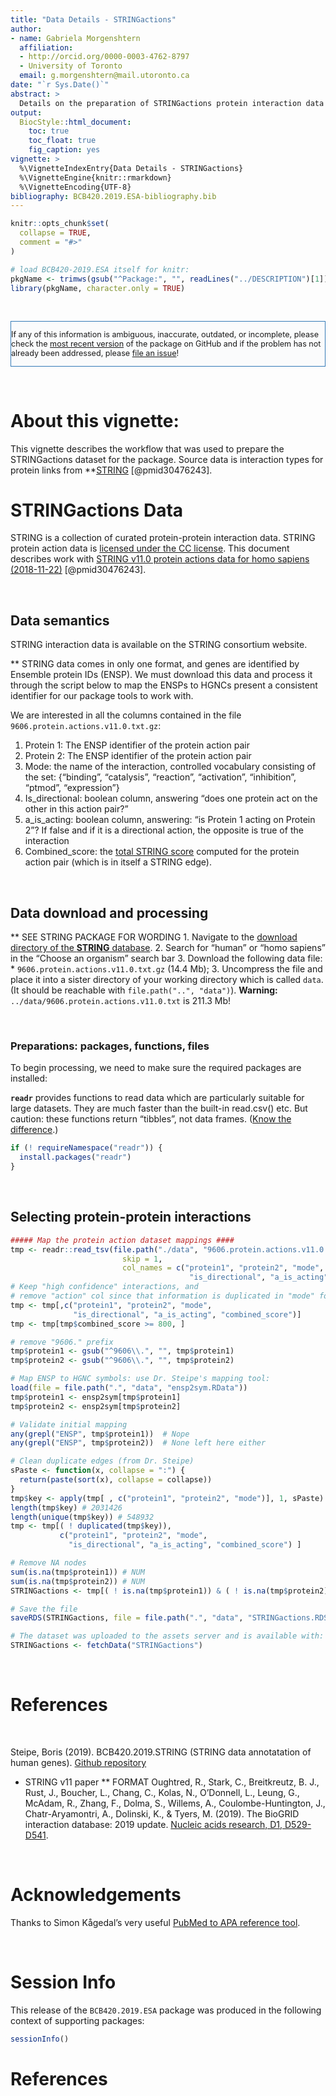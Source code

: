 ```yaml
---
title: "Data Details - STRINGactions"
author:
- name: Gabriela Morgenshtern
  affiliation: 
  - http://orcid.org/0000-0003-4762-8797
  - University of Toronto
  email: g.morgenshtern@mail.utoronto.ca
date: "`r Sys.Date()`"
abstract: >
  Details on the preparation of STRINGactions protein interaction data for the BCB420.2019.ESA package.
output:
  BiocStyle::html_document:
    toc: true
    toc_float: true
    fig_caption: yes
vignette: >
  %\VignetteIndexEntry{Data Details - STRINGactions}
  %\VignetteEngine{knitr::rmarkdown}
  %\VignetteEncoding{UTF-8}
bibliography: BCB420.2019.ESA-bibliography.bib
---
```


<!--- this inline style supports diff-like highlighting -->
<style>
  .add {
    color: #22863a;
    background-color: #f0fff4;
  }
  .del {
    color: #b31d28;
    background-color: #ffeef0;
  }
</style>


```r
knitr::opts_chunk$set(
  collapse = TRUE,
  comment = "#>"
)

# load BCB420-2019.ESA itself for knitr:
pkgName <- trimws(gsub("^Package:", "", readLines("../DESCRIPTION")[1]))
library(pkgName, character.only = TRUE)

```

&nbsp;

<div style="font-size:90%;border:solid 1px #337ab7;background-color:#FAFBFC;margin-right:0px;">
If any of this information is ambiguous, inaccurate, outdated, or incomplete, please check the [most recent version](https://github.com/hyginn/BCB420.2019.ESA) of the package on GitHub and if the problem has not already been addressed, please 
[file an issue](https://github.com/hyginn/BCB420.2019.ESA/issues)!
</div>

&nbsp;

# About this vignette:

This vignette describes the workflow that was used to prepare the STRINGactions dataset for the package. Source data is interaction types for protein links from **[STRING](https://string-db.org/) [@pmid30476243].


# STRINGactions Data

STRING is a collection of curated protein-protein interaction data. STRING protein action data is [licensed under the CC license](https://string-db.org/cgi/access.pl?footer_active_subpage=licensing). This document describes work with [STRING v11.0 protein actions data for homo sapiens (2018-11-22)](https://string-db.org/cgi/download.pl?sessionId=GiksVfWc6aQ2&species_text=Homo+sapiens) [@pmid30476243].

&nbsp;

## Data semantics

STRING interaction data is available on the STRING consortium website. 

** STRING data comes in only one format, and genes are identified by Ensemble protein IDs (ENSP). We must download this data and process it through the script below to map the ENSPs to HGNCs present a consistent identifier for our package tools to work with. 

We are interested in all the columns contained in the file `9606.protein.actions.v11.0.txt.gz`:

1. Protein 1: The ENSP identifier of the protein action pair
2. Protein 2: The ENSP identifier of the protein action pair
3. Mode: the name of the interaction, controlled vocabulary consisting of the set: {"binding",    "catalysis", "reaction", "activation", "inhibition", "ptmod", "expression"}
4. Is_directional: boolean column, answering "does one protein act on the other in this action pair?" 
5. a_is_acting: boolean column, answering: "is Protein 1 acting on Protein 2"? If false and if it is a  directional action, the opposite is true of the interaction
6. Combined_score: the [total STRING score](https://string-db.org/cgi/info.pl?footer_active_subpage=scores) computed for the protein action pair (which is in itself a STRING edge).

&nbsp;

## Data download and processing

** SEE STRING PACKAGE FOR WORDING
1. Navigate to the [download directory of the **STRING** database](https://string-db.org/cgi/download.pl).
2. Search for "human" or "homo sapiens" in the "Choose an organism" search bar
3. Download the following data file: 
* `9606.protein.actions.v11.0.txt.gz` (14.4 Mb);
3. Uncompress the file and place it into a sister directory of your working directory which is called `data`. (It should be reachable with `file.path("..", "data")`). **Warning:**  `../data/9606.protein.actions.v11.0.txt` is 211.3 Mb!

&nbsp;

### Preparations: packages, functions, files

To begin processing, we need to make sure the required packages are installed:

**`readr`** provides functions to read data which are particularly suitable for
large datasets. They are much faster than the built-in read.csv() etc. But caution: these functions return "tibbles", not data frames. ([Know the difference](https://cran.r-project.org/web/packages/tibble/vignettes/tibble.html).)
```R
if (! requireNamespace("readr")) {
  install.packages("readr")
}
```

&nbsp;


## Selecting protein-protein interactions

```R
##### Map the protein action dataset mappings ####
tmp <- readr::read_tsv(file.path("./data", "9606.protein.actions.v11.0.txt"),
                         skip = 1,
                         col_names = c("protein1", "protein2", "mode", "action",
                                        "is_directional", "a_is_acting", "combined_score")) # 11,759,454 rows
# Keep "high confidence" interactions, and
# remove "action" col since that information is duplicated in "mode" for our purposes
tmp <- tmp[,c("protein1", "protein2", "mode",
              "is_directional", "a_is_acting", "combined_score")]
tmp <- tmp[tmp$combined_score >= 800, ]

# remove "9606." prefix
tmp$protein1 <- gsub("^9606\\.", "", tmp$protein1)
tmp$protein2 <- gsub("^9606\\.", "", tmp$protein2)

# Map ENSP to HGNC symbols: use Dr. Steipe's mapping tool:
load(file = file.path(".", "data", "ensp2sym.RData"))
tmp$protein1 <- ensp2sym[tmp$protein1]
tmp$protein2 <- ensp2sym[tmp$protein2]

# Validate initial mapping
any(grepl("ENSP", tmp$protein1))  # Nope
any(grepl("ENSP", tmp$protein2))  # None left here either

# Clean duplicate edges (from Dr. Steipe)
sPaste <- function(x, collapse = ":") {
  return(paste(sort(x), collapse = collapse))
}
tmp$key <- apply(tmp[ , c("protein1", "protein2", "mode")], 1, sPaste) # takes a min
length(tmp$key) # 2031426
length(unique(tmp$key)) # 548932
tmp <- tmp[( ! duplicated(tmp$key)),
           c("protein1", "protein2", "mode",
             "is_directional", "a_is_acting", "combined_score") ]

# Remove NA nodes
sum(is.na(tmp$protein1)) # NUM
sum(is.na(tmp$protein2)) # NUM
STRINGactions <- tmp[( ! is.na(tmp$protein1)) & ( ! is.na(tmp$protein2)), ] # 545423

# Save the file
saveRDS(STRINGactions, file = file.path(".", "data", "STRINGactions.RDS"))  # 1.6 Mb

# The dataset was uploaded to the assets server and is available with:
STRINGactions <- fetchData("STRINGactions")

```

&nbsp;

# References

&nbsp;

Steipe, Boris (2019). BCB420.2019.STRING (STRING data annotatation of human genes). [Github repository](https://github.com/hyginn/BCB420.2019.STRING)

- STRING v11 paper 
** FORMAT
Oughtred, R., Stark, C., Breitkreutz, B. J., Rust, J., Boucher, L., Chang, C., Kolas, N., O'Donnell, L., Leung, G., McAdam, R., Zhang, F., Dolma, S., Willems, A., Coulombe-Huntington, J., Chatr-Aryamontri, A., Dolinski, K., & Tyers, M. (2019). The BioGRID interaction database: 2019 update. [Nucleic acids research, D1, D529-D541](https://academic.oup.com/nar/article/47/D1/D529/5204333).

&nbsp;

# Acknowledgements

Thanks to Simon Kågedal's very useful [PubMed to APA reference tool](http://helgo.net/simon/pubmed/).

&nbsp;



# Session Info

This release of the `BCB420.2019.ESA` package was produced in the following context of supporting packages:

```r
sessionInfo()
```

<!-- the bibliography appears at the end of the page -->
# References


<!-- End -->
